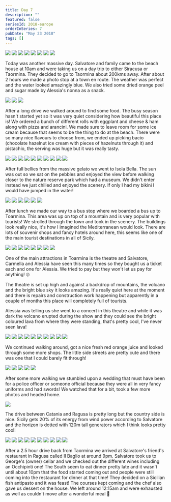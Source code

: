 ```yaml
---
title: Day 7
description: ""
featured: false
seriesId: 2018-europe
orderInSeries: 7
pubDate: "May 23 2018"
tags: []
---
```



<Grid columns={12}>
  <Img
    src="/src/content/travel/2018-europe/assets/22dbd7be-f0a0-4e97-9b9c-0a5b4879f283-31545910b378cae61ee13c5b69f1419cc01e7931.jpg"
    colSpan={3}
  />
  <Img
    src="/src/content/travel/2018-europe/assets/e52135ee-35d8-4a30-bc24-59a53bf16de0-d114f314d0ea0ed78d3405fa05512e0968f54aca.jpg"
    colSpan={3}
  />
  <Img
    src="/src/content/travel/2018-europe/assets/f27820ef-0ddc-41ef-90c8-df647cc145af-8664e72214e31f6b3630ec6e4534d41055e1f137.jpg"
    colSpan={6}
    rowSpan={2}
  />
  <Img
    src="/src/content/travel/2018-europe/assets/7d497c1f-615c-4427-b337-a18b3a8ad8cd-a48a83b5c9d9cb35015bb64ed0b9919fbbd72b69.jpg"
    colSpan={3}
  />
  <Img
    src="/src/content/travel/2018-europe/assets/72a49afa-95b5-4f4d-8d4d-abcd77485187-77accaba8f41c9da05fcf3944dfd17452575296a.jpg"
    colSpan={3}
  />
  <Img
    src="/src/content/travel/2018-europe/assets/032c8686-55a4-40d4-8ea1-fa2c9d5ff026-643c9de09f349faff31808ae74c368ddbb4ea5f1.jpg"
    colSpan={4}
  />
  <Img
    src="/src/content/travel/2018-europe/assets/a987b201-0e5c-449a-8e6e-ba15fbc91757-709ba604dbba37b252bc22c4c9ba1cdb8ecb610a.jpg"
    colSpan={4}
  />
  <Img
    src="/src/content/travel/2018-europe/assets/299d2675-c677-47f0-8bf8-be83cf5f5859-36aad8692d41bbc914b674fc1d278f1b07fd8376.jpg"
    colSpan={4}
  />
</Grid>

Today was another massive day. Salvatore and family came to the beach house at 10am and were taking us on a day trip to either Siracusa or Taormina. They decided to go to Taormina about 200kms away. After about 2 hours we made a photo stop at a town en route. The weather was perfect and the water looked amazingly blue. We also tried some dried orange peel and sugar made by Alessia's nonna as a snack.

<Grid columns={3}>
  <Img
    src="/src/content/travel/2018-europe/assets/6b8f4d17-053d-43d0-b8da-ceb8b41186c8-23dff3aa903185f88e82ae79f617a066de242e9e.jpg"
    colSpan={2}
    rowSpan={2}
  />
  <Img src="/src/content/travel/2018-europe/assets/0b1e5b90-a541-4110-ab52-a039c6e94a10-64e05670b0468b8027954f26811f2fd6d84b3269.jpg" />
  <Img src="/src/content/travel/2018-europe/assets/87545593-7472-46e0-af41-bdb4981e4700-ffe801328688f0d7a1dd36cdfefd6ce866051c63.jpg" />
</Grid>

After a long drive we walked around to find some food. The busy season hasn't started yet so it was very quiet considering how beautiful this place is! We ordered a bunch of different rolls with eggplant and cheese & ham along with pizza and arancini. We made sure to leave room for some ice cream because that seems to be the thing to do at the beach. There were so many nice flavours to choose from, we ended up picking bacio (chocolate hazelnut ice cream with pieces of hazelnuts through it) and pistachio, the serving was huge but it was really tasty.

<Grid columns={4}>
  <Img
    src="/src/content/travel/2018-europe/assets/35b79932-b662-42e8-9790-75fa56779ce9-fba32c4a076e4912d0f99dd55bdfe4e998d824c5.jpg"
    colSpan={2}
    rowSpan={2}
  />
  <Img src="/src/content/travel/2018-europe/assets/559c07a1-7467-4e49-a01b-dd1d318d63ab-60089358ae2047ac25735c55d33c05c993538699.jpg" />
  <Img src="/src/content/travel/2018-europe/assets/bb11f2e9-c79d-46c5-a298-daaa21974d29-fda618dca69c0d3f46c434f966d105a89a84af9d.jpg" />
  <Img src="/src/content/travel/2018-europe/assets/c096bd85-276c-4562-ae5a-788a6fbe6052-1366bb0e8df334991d9167ece64f6b5724c2d095.jpg" />
  <Img src="/src/content/travel/2018-europe/assets/f70eab61-0817-40c6-97aa-30da2971d837-94825a4a0bdf22065970b240ebdd6d67c5c534c8.jpg" />
  <Img src="/src/content/travel/2018-europe/assets/c20f6e80-9142-4eae-865b-b15234cd9a7f-c3524391a6c4130ef2e09fb24e1e23608e37c6f9.jpg" />
  <Img
    src="/src/content/travel/2018-europe/assets/e47f9c57-a429-46d3-9a0c-0b4be54c3073-be8601f529d597f0ff71e6ab8c1075bc206db773.jpg"
    colSpan={2}
    rowSpan={2}
  />
  <Img src="/src/content/travel/2018-europe/assets/c16388ab-720c-445f-830c-0c034cf435b4-9645fcc34591a819f10e9e0918a22f74ce02318a.jpg" />
  <Img src="/src/content/travel/2018-europe/assets/897ad3af-e195-4c92-9edd-cd62240e1ccd-2384450df8f91ea6e88e41915170dac631e14840.jpg" />
  <Img src="/src/content/travel/2018-europe/assets/c348af71-2766-4be1-a95e-2f9bb3ffa31e-dfe50052e556f9c310f60d173d4d4eb26b50264a.jpg" />
</Grid>

After full bellies from the massive gelato we went to Isola Bella. The sun was out so we sat on the pebbles and enjoyed the view before walking closer to the nature reserve park which had a museum. We didn't enter instead we just chilled and enjoyed the scenery. If only I had my bikini I would have jumped in the water!

<Grid columns={3}>
  <Img
    src="/src/content/travel/2018-europe/assets/216e9361-ffb0-459e-90b8-8d9a2889b3d9-5d12b61d59c87d7b8d15d5439743bdcf6bec7b67.jpg"
    colSpan={2}
    rowSpan={2}
  />
  <Img src="/src/content/travel/2018-europe/assets/3c403a56-6e40-47f5-9ea6-1c750b25aff7-e6472edd9e5b55ad5caecf2a3974dde596381279.jpg" />
  <Img src="/src/content/travel/2018-europe/assets/7d791386-1078-42f5-9a9a-e33414412dba-9ca922beb88b3ad7661c8a8e1c9634a19076a6a0.jpg" />
  <Img src="/src/content/travel/2018-europe/assets/0752a1af-23ef-4b27-98e4-ed3d5b5d8a10-e3883e883c0bd8ac6ab6dc86498036a954f2a80f.jpg" />
  <Img src="/src/content/travel/2018-europe/assets/6780f0a0-9433-4d87-93db-5714594fdf77-d6f3b33d80f5d137aeca9f9a9e3bd2d4ca15992f.jpg" />
  <Img src="/src/content/travel/2018-europe/assets/493bdd34-35b8-4187-94c5-940aeb15e7e5-24ced0d1d9c6ba6ed2db506a1b90d65eb28fcbbd.jpg" />
</Grid>

After lunch we made our way to a bus stop where we boarded a bus up to Toarmina. This area was up on top of a mountain and is very popular with tourists! We strolled through the town and took in the scenery. The buildings look really nice, it's how I imagined the Mediterranean would look. There are lots of souvenir shops and fancy hotels around here, this seems like one of the main tourist destinations in all of Sicily.

<Grid columns={12}>
  <Img
    src="/src/content/travel/2018-europe/assets/daed37e9-ac80-43e1-b90f-eb5ebc7cad19-1b507334a09d2df49b92af976e6fcd4b8fee5f91.jpg"
    colSpan={3}
  />
  <Img
    src="/src/content/travel/2018-europe/assets/76e3008b-efba-47dc-8309-a2ef3f1b5465-e7ea38958706048323e670f58f3b35640292e4db.jpg"
    colSpan={3}
  />
  <Img
    src="/src/content/travel/2018-europe/assets/33464bd0-3034-4626-8450-ab29e73db714-de71e488b5cb9ec0bb2874dab0f37e48f587177a.jpg"
    colSpan={6}
    rowSpan={2}
  />
  <Img
    src="/src/content/travel/2018-europe/assets/c0b391d7-3dc0-4bdb-88a7-5c623ef95bb8-34eb17d00d9516d8f904f491b23a8ae1cf0087d3.jpg"
    colSpan={3}
  />
  <Img
    src="/src/content/travel/2018-europe/assets/cb5e618a-5fa5-452e-ab1e-71520cad2901-8662aaab84b0e882db7358b804f71bc0f69a8d51.jpg"
    colSpan={3}
  />
  <Img
    src="/src/content/travel/2018-europe/assets/c47b821e-c9c1-4f9e-adcc-828ac67ad10c-0781f7c16addac0a7f3656f7a0e1874b2841cdd7.jpg"
    colSpan={4}
  />
  <Img
    src="/src/content/travel/2018-europe/assets/5e686ea4-27a0-444a-9680-db4441a92f83-9e22f22d5bf2377546e7ef4b45af7840bebf096f.jpg"
    colSpan={4}
  />
  <Img
    src="/src/content/travel/2018-europe/assets/7bf5b109-9a38-49c5-b71c-467c7427ea2d-03de7bf09b20da5edab7e864fefffb8b28a65922.jpg"
    colSpan={4}
  />
</Grid>

One of the main attractions in Toarmina is the theatre and Salvatore, Carmella and Alessia have seen this many times so they bought us a ticket each and one for Alessia. We tried to pay but they won't let us pay for anything! 🙄

The theatre is set up high and against a backdrop of mountains, the volcano and the bright blue sky it looks amazing. It's really quiet here at the moment and there is repairs and construction work happening but apparently in a couple of months this place will completely full of tourists.

Alessia was telling us she went to a concert in this theatre and while it was dark the volcano erupted during the show and they could see the bright coloured lava from where they were standing, that's pretty cool, I've never seen lava!

<Grid columns={4}>
  <Img
    src="/src/content/travel/2018-europe/assets/18e42cab-a202-47a4-96bc-fa3556d27512-4a5b6ed08c0e638219fb18b922f698f914906fd4.jpg"
    colSpan={2}
    rowSpan={2}
  />
  <Img src="/src/content/travel/2018-europe/assets/a0207f7a-1131-47e1-8ca2-fbbbd96ba55d-da062b806ae135fb39692b132cab8dbd6650c784.jpg" />
  <Img src="/src/content/travel/2018-europe/assets/d8d641c5-2d76-4353-a9e7-95bc243a19a4-b389a48ecfe50dc1384c7c45a4bfd10075c7b9a4.jpg" />
  <Img src="/src/content/travel/2018-europe/assets/811d4bc0-be2d-4887-8deb-eaf03e36d3bd-99990dc06809d9a3c0c0786b1a0a3f0e4353474a.jpg" />
  <Img src="/src/content/travel/2018-europe/assets/d237f7c5-e262-43c9-96c3-baabfd482f2a-9dacb0fbaeb4e206111c27c3cbca4fb24836b376.jpg" />
  <Img src="/src/content/travel/2018-europe/assets/ac0aed16-908b-49f5-bd9d-0d6ac4face29-6fb57bd1ee9e1eb4953bbe054da938320bd68832.jpg" />
  <Img
    src="/src/content/travel/2018-europe/assets/446d20f0-cc7d-4a48-b2e9-6d16cd89f7b7-f340d25410c642092f0b4839823d4039d3a8bc33.jpg"
    colSpan={2}
    rowSpan={2}
  />
  <Img src="/src/content/travel/2018-europe/assets/6ce3696c-9915-4c55-b54b-8009edf69959-a466b170f1718da75c9c77418d45c6e50c61a557.jpg" />
  <Img src="/src/content/travel/2018-europe/assets/0a429923-2606-45de-8fce-ff21d5cc1bd1-be3b9f41a3231a60f772992b9fd56b9c624b1085.jpg" />
  <Img src="/src/content/travel/2018-europe/assets/3d5ae919-6c95-417d-8ef1-2114d96e8168-63a91477c37afdb20a253492693f12e8514a4b03.jpg" />
</Grid>

We continued walking around, got a nice fresh red orange juice and looked through some more shops. The little side streets are pretty cute and there was one that I could barely fit through!

<Grid columns={6}>
  <Img
    src="/src/content/travel/2018-europe/assets/5b48f0f5-96b5-4431-bdd1-eeade177a920-748ed4d0844ab1eac94b9408b701dfe0e3512ace.jpg"
    colSpan={2}
  />
  <Img
    src="/src/content/travel/2018-europe/assets/b6b7ef28-2f3a-4c7b-9598-9c0a554c9774-434edb96063d99921c9d333f9fd4bf360e4543d1.jpg"
    colSpan={2}
  />
  <Img
    src="/src/content/travel/2018-europe/assets/8a437f1b-51d5-474e-9d93-6e731f0190d2-fa61f9beb52aaf9898d047c98ec9ebb8b6319756.jpg"
    colSpan={2}
  />
  <Img
    src="/src/content/travel/2018-europe/assets/03789e5e-6b91-4c9b-8d5c-d8d3faf76e05-1ca87d1feff997d4b22e5d634c90b43901ab7478.jpg"
    colSpan={3}
  />
  <Img
    src="/src/content/travel/2018-europe/assets/58512433-8362-4f3c-8fd5-ca5ef199a4fe-e2a7ddeff1e4c259e4d2b84fc6e1860dd14558e5.jpg"
    colSpan={3}
  />
</Grid>

After some more walking we stumbled upon a wedding that must have been for a police officer or someone official because they were all in very fancy uniforms and had swords! We watched that for a bit, took a few more photos and headed home.

<Grid columns={1}>
  <Img src="/src/content/travel/2018-europe/assets/0c32b6be-f9e3-4a68-8798-ee4d1df01521-c00941ffd86ac5bfd67ff38d6a5e1abfa69a81c7.jpg" />
</Grid>

The drive between Catania and Ragusa is pretty long but the country side is nice. Sicily gets 20% of its energy from wind power according to Salvatore and the horizon is dotted with 120m tall generators which I think looks pretty cool!

<Grid columns={4}>
  <Img
    src="/src/content/travel/2018-europe/assets/b0fe6bb7-8e6f-4e1e-8d7b-dd6350ca14a7-848f0b0091b57a7134184c0cf0aacb6191bb138e.jpg"
    colSpan={2}
    rowSpan={2}
  />
  <Img src="/src/content/travel/2018-europe/assets/fe498bae-b99a-4140-b678-ba0ce1613cce-f56a485965480d03f27aa5d21040748547b4afc3.jpg" />
  <Img src="/src/content/travel/2018-europe/assets/555eac78-b5e0-4a44-9154-3933630b567d-3f8cb40ada1080454dc103a4f7dbeee5867729ff.jpg" />
  <Img src="/src/content/travel/2018-europe/assets/5be92410-e012-4014-befc-449b58f8fddb-a4013413681ca777fde761fc7aae290763039953.jpg" />
  <Img src="/src/content/travel/2018-europe/assets/309e8fa0-c033-4953-80a1-32749ad2faf0-7f0df0e5ad313a87157c3baef2ead10854f32315.jpg" />
  <Img src="/src/content/travel/2018-europe/assets/9681efd7-6b50-42a7-9e46-573c20ecab30-8f05febc474262a9b4a1c55d1648643d02e7e220.jpg" />
  <Img
    src="/src/content/travel/2018-europe/assets/bef5fbba-f913-4c75-877d-d361aa920daa-5e79334ea2202a8004bd84e5c29bb9aaf01a3e27.jpg"
    colSpan={2}
    rowSpan={2}
  />
  <Img src="/src/content/travel/2018-europe/assets/0e82274e-1c5f-42e6-9549-14d080008c87-ec0d7d2b6275a2e1a2bfe5cf24637eb11e4e9432.jpg" />
  <Img src="/src/content/travel/2018-europe/assets/33e9c51b-0f4d-4e0c-9166-d1de9687e9dd-68e47d38d8c138d533d52cb5a479f5c9a3dbae1a.jpg" />
  <Img src="/src/content/travel/2018-europe/assets/d6e46641-fd59-455b-9218-d6f6070b1681-6e420515c99e2caf275a76e3cddc188d3e05f127.jpg" />
</Grid>

After a 2.5 hour drive back from Taormina we arrived at Salvatore's friend's restaurant in Ragusa called Il Baglio at around 9pm. Salvatore took us to George's (owner) cellar and we checked out the different wines including an Occhipinti one! The South seem to eat dinner pretty late and it wasn't until about 10pm that the food started coming out and people were still coming into the restaurant for dinner at that time! They decided on a Sicilian fish antipasto and it was feast! The courses kept coming and the chef also gave us dessert on the house. We left around 12:15am and were exhausted as well as couldn't move after a wonderful meal 🐷
